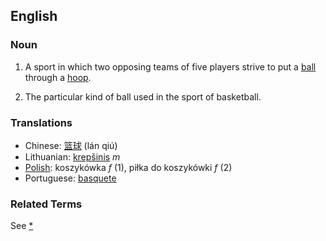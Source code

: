 ==English==

=== Noun ===

# A sport in which two opposing teams of five players strive to put a [[ball]] through a [[hoop]].
# {{basketball}} The particular kind of ball used in the sport of basketball.

=== Translations ===
*Chinese: [[篮球]] (lán qiú)
*Lithuanian: [[krepšinis]] ''m''
*[[Polish]]: koszykówka ''f'' (1), piłka do koszykówki ''f'' (2)
*Portuguese: [[basquete]]

=== Related Terms ===

See [[:Category:Basketball|*]]